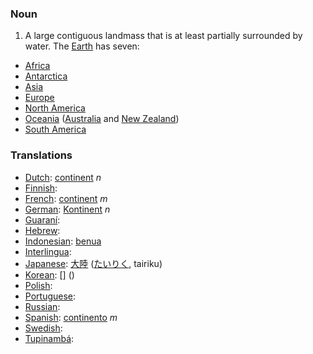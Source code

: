 === Noun ===
#A large contiguous landmass that is at least partially surrounded by water.  The [[Earth]] has seven:
*[[Africa]]
*[[Antarctica]]
*[[Asia]]
*[[Europe]]
*[[North America]]
*[[Oceania]] ([[Australia]] and [[New Zealand]])
*[[South America]]

=== Translations ===

*[[Dutch]]: [[continent]] ''n''
*[[Finnish]]: [[]]
*[[French]]: [[continent]] ''m''
*[[German]]: [[Kontinent]] ''n''
*[[Guaraní]]: [[]]
*[[Hebrew]]: [[]] '' ''
*[[Indonesian]]: [[benua]]
*[[Interlingua]]: [[]]
*[[Japanese]]: [[大陸]] ([[たいりく]], tairiku)
*[[Korean]]: [[]] [] ()
*[[Polish]]: [[]]
*[[Portuguese]]: [[]] '' ''
*[[Russian]]: [[]]
*[[Spanish]]: [[continento]] ''m''
*[[Swedish]]: [[]] '' ''
*[[Tupinambá]]: [[]]